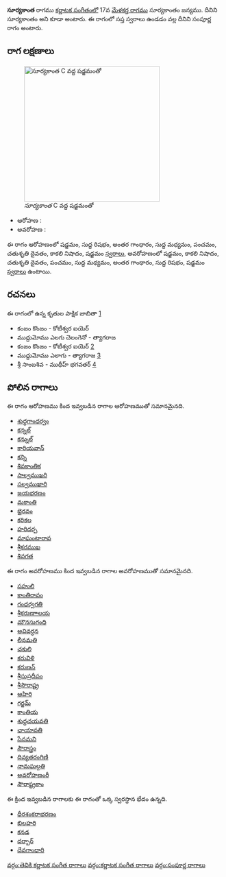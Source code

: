 {{Infobox ragam
	| name          	= సూర్యకాంత
	| synonym	    	= సూర్యకాంతం
	| mela          	= 
	| chakra        	= 
	| janaka        	= 
	| type          	= సంపూర్ణ
	| arohanam      	= {{svaraC|S|R1|G3|M1|P|D2|N3|S'}} 
	| avarohanam    	= {{svaraC|S'|N3|D2|P|M1|G3|R1|S}}
	| jeeva         	=
	| chhaya        	=
	| nyasa         	=
	| vishesha      	= 
	| equivalent  		= 
}}
{{కర్ణాటక సంగీత రాగాలు}}
'''సూర్యకాంత''' రాగము [[కర్ణాటక సంగీతం]]లో 17వ [[మేళకర్త రాగము]] సూర్యకాంతం జన్యము. దీనిని సూర్యకాంతం అని కూడా అంటారు. ఈ రాగంలో సప్త స్వరాలు ఉండడం వల్ల దీనిని సంపూర్ణ రాగం అంటారు.


==రాగ లక్షణాలు==
[[Image:suryakanta_kb2wiki.png|thumb|right|316px|''సూర్యకాంత'' C వద్ద షడ్జమంతో]]

* ఆరోహణ : {{svaraC|S|R1|G3|M1|P|D2|N3|S'}} 
* అవరోహణ : {{svaraC|S'|N3|D2|P|M1|G3|R1|S}}

ఈ రాగం ఆరోహణంలో షడ్జమం, సుద్ద  రిషభం, అంతర గాంధారం, సుద్ద మధ్యమం, పంచమం, చతుశృతి దైవతం, కాకలి  నిషాదం, షడ్జమం [[స్వరాలు]], అవరోహణంలో షడ్జమం, కాకలి  నిషాదం, చతుశృతి దైవతం, పంచమం, సుద్ద మధ్యమం, అంతర గాంధారం, సుద్ద  రిషభం, షడ్జమం [[స్వరాలు]] ఉంటాయి.

==రచనలు==
ఈ రాగంలో ఉన్న కృతుల పాక్షిక జాబితా [https://github.com/ssrihari/ragavardhini/blob/master/ragas/kritis.psv]
* కంజం కొంజం - కోటీశ్వర ఐయెర్
* ముద్దుమోము ఎలగు   చెలంగెనో - త్యాగరాజ
* కంజం కొంజం - కోటీశ్వర ఐయెర్ [http://www.karnatik.com/c1773.shtml]
* ముద్దుమోము ఎలాగు - త్యాగరాజ [http://www.karnatik.com/c2566.shtml]
* శ్రీ సాంబశివ - ముథీహ్ భగవతర్ [http://www.karnatik.com/c1713.shtml]




==పోలిన రాగాలు==
ఈ రాగం ఆరోహణము కింద ఇవ్వబడిన రాగాల ఆరోహణముతో సమానమైనది.
* [[శుధ్ధగాంధర్వం]]
* [[కన్నల్]]
* [[కన్నుల్]]
* [[కారియవాన్]]
* [[కన్ని]]
* [[శివకాంతిక]]
* [[సాల్వముఖరి]]
* [[సల్వముఖారి]]
* [[జయభరణం]]
* [[మకాంతి]]
* [[భైరవం]]
* [[కరికల]]
* [[ హరిదర్ప]]
* [[మాఘంటారావ]]
* [[శ్రీకరముఖ]]
* [[శివగత]]

ఈ రాగం అవరోహణము కింద ఇవ్వబడిన రాగాల అవరోహణముతో సమానమైనది.
* [[సహులి]]
* [[కాంతిరావం]]
* [[గంధర్వగతి]]
* [[శ్రీకరుణాాలయ]]
* [[ మౌనసుగంధి]]
* [[అవివర్ధన]]
* [[లీనమతి]]
* [[చకులి]]
* [[కరువిళి]]
* [[కరుణన్]]
* [[శ్రీసుప్రదీపం]]
* [[ శ్రీసౌరాష్ట్ర]]
* [[ఆహిరి]]
* [[గర్జమ్]]
* [[కాంతియ]]
* [[శుధ్ధచయవతి]]
* [[ఛాయావతి]]
* [[సేనమని]]
* [[సౌరాస్త్రం]]
* [[దివ్యతరంగిణి]]
* [[నామఘల్గతి]]
* [[అవరోహణంరీ]]
* [[సౌరాష్ట్రకాం]]

ఈ క్రింద ఇవ్వబడిన రాగాలకు ఈ రాగంతో ఒక్క స్వరస్థాన భేదం ఉన్నది.
* [[ధీరశంకరాభరణం]]
* [[బిలహరి]]
* [[కనడ]]
* [[దర్బార్]]
* [[దేవగాంధారి]]



[[వర్గం:తెవికి కర్ణాటక సంగీత రాగాలు]]
[[వర్గం:కర్ణాటక సంగీత రాగాలు]]
[[వర్గం:సంపూర్ణ రాగాలు]]